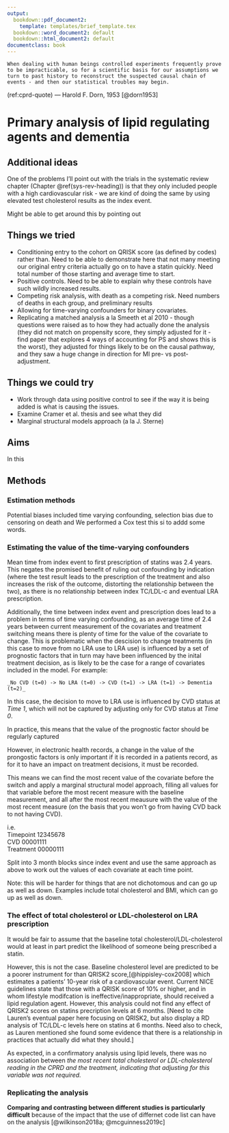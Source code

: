 ```yaml
---
output:
  bookdown::pdf_document2:
    template: templates/brief_template.tex
  bookdown::word_document2: default
  bookdown::html_document2: default
documentclass: book
---
```


```block
When dealing with human beings controlled experiments frequently prove to be impracticable, so for a scientific basis for our assumptions we turn to past history to reconstruct the suspected causal chain of events - and then our statistical troubles may begin.
```
(ref:cprd-quote) --- Harold F. Dorn, 1953 [@dorn1953]

# Primary analysis of lipid regulating agents and dementia {#cprd-analysis-heading}
\minitoc <!-- this will include a mini table of contents-->

## Additional ideas

One of the problems I'll point out with the trials in the systematic review chapter (Chapter \@ref(sys-rev-heading)) is that they only included people with a high cardiovascular risk - we are kind of doing the same by using elevated test cholesterol results as the index event.

Might be able to get around this by pointing out


## Things we tried

- Conditioning entry to the cohort on QRISK score (as defined by codes) rather than. Need to be able to demonstrate here that not many meeting our original entry criteria actually go on to have a statin quickly. Need total number of those starting and average time to start.
- Positive controls. Need to be able to explain why these controls have such wildly increased results.
- Competing risk analysis, with death as a competing risk. Need numbers of deaths in each group, and preliminary results
- Allowing for time-varying confounders for binary covariates.
- Replicating a matched analysis a la Smeeth et al 2010 - though questions were raised as to how they had actually done the analysis (they did not match on propensity score, they simply adjusted for it - find paper that explores 4 ways of accounting for PS and shows this is the worst), they adjusted for things likely to be on the causal pathway, and they saw a huge change in direction for MI pre- vs post- adjustment.


## Things we could try

- Work through data using positive control to see if the way it is being added is what is causing the issues.
- Examine Cramer et al. thesis and see what they did
- Marginal structural models approach (a la J. Sterne)


## Aims

In this

## Methods

### Estimation methods

Potential biases included time varying confounding, selection bias due to censoring on death and 
We performed a Cox  test this si to addd some words.

### Estimating the value of the time-varying confounders

Mean time from index event to first prescription of statins was 2.4 years. This negates the promised benefit of ruling out confounding by indication (where the test result leads to the prescription of the treatment and also increases the risk of the outcome, distorting the relationship between the two), as there is no relationship between index TC/LDL-c and eventual LRA prescription.

Additionally, the time between index event and prescription does lead to a problem in terms of time varying confounding, as an average time of 2.4 years between current measurement of the covariates and treatment switching means there is plenty of time for the value of the covariate to change. This is problematic when the descision to change treatments (in this case to move from no LRA use to LRA use) is influenced by a set of prognostic factors that in turn may have been influenced by the inital treatment decision, as is likely to be the case for a range of covariates included in the model. For example:

    _No CVD (t=0) -> No LRA (t=0) -> CVD (t=1) -> LRA (t=1) -> Dementia (t=2)_

In this case, the decision to move to LRA use is influenced by CVD status at _Time 1_, which will not be captured by adjusting only for CVD status at _Time 0_.

In practice, this means that the value of the prognostic factor should be regularly captured

However, in electronic health records, a change in the value of the prongostic factors is only important if it is recorded in a patients record, as for it to have an impact on treatment decisions, it must be recorded.

This means we can find the most recent value of the covariate before the switch and apply a marginal structural model approach, filling all values for that variable before the most recent measure with the baseline measurement, and all after the most recent meausure with the value of the most recent measure (on the basis that you won't go from having CVD back to not having CVD).

i.e.  
Timepoint 12345678  
CVD       00001111  
Treatment 00000111  

Split into 3 month blocks since index event and use the same approach as above to work out the values of each covariate at each time point.

Note: this will be harder for things that are not dichotomous and can go up as well as down. Examples include total cholesterol and BMI, which can go up as well as down. 


### The effect of total cholesterol or LDL-cholesterol on LRA prescription

It would be fair to assume that the baseline total cholesterol/LDL-cholesterol would at least in part predict the likelihood of someone being prescribed a statin. 

However, this is not the case. Baseline cholesterol level are predicted to be a poorer instrument for than QRISK2 score,[@hippisley-cox2008] which estimates a patients' 10-year risk of a cardiovascular event. Current NICE guidelines state that those with a QRISK score of 10% or higher, and in whom lifestyle modifcation is ineffective/inappropriate, should received a lipid regulation agent. However, this analysis could not find any effect of QRISK2 scores on statins precription levels at 6 months. [Need to cite Lauren's eventual paper here focusing on QRISK2, but also display a RD analysis of TC/LDL-c levels here on statins at 6 months. Need also to check, as Lauren mentioned she found some evidence that there is a relationship in practices that actually did what they should.]

As expected, in a confirmatory analysis using lipid levels, there was no association between *the most recent total cholesterol or LDL-cholesterol reading in the CPRD and the treatment, indicating that adjusting for this variable was not required.*


### Replicating the analysis

**Comparing and contrasting between different studies is particularly difficult** because of the impact that the use of differnet code list can have on the analysis [@wilkinson2018a; @mcguinness2019c]




